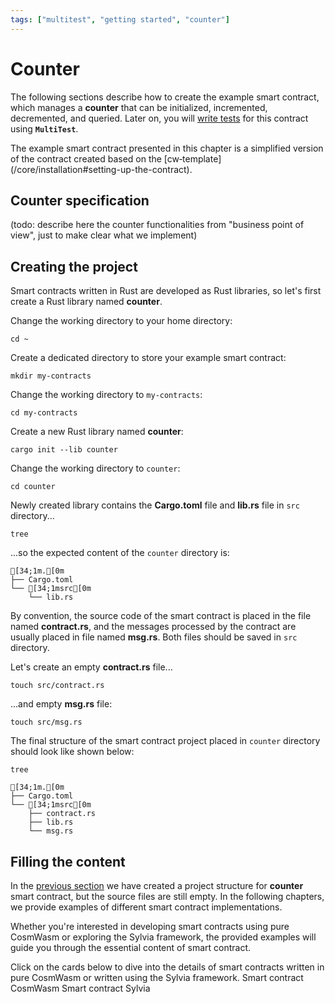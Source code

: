 ```yaml
---
tags: ["multitest", "getting started", "counter"]
---
```



# Counter

The following sections describe how to create the example smart contract, which manages a
**counter** that can be initialized, incremented, decremented, and queried. Later on, you will
[write tests](writing-tests.mdx) for this contract using **`MultiTest`**.

<Callout type="info" emoji="☉">
  The example smart contract presented in this chapter is a simplified version of the contract
  created based on the [cw&#8209;template](/core/installation#setting-up-the-contract).
</Callout>

## Counter specification

(todo: describe here the counter functionalities from "business point of view", just to make clear
what we implement)

## Creating the project

Smart contracts written in Rust are developed as Rust libraries, so let's first create a Rust
library named **counter**.

Change the working directory to your home directory:

```shell copy filename="TERMINAL"
cd ~
```

Create a dedicated directory to store your example smart contract:

```shell copy filename="TERMINAL"
mkdir my-contracts
```

Change the working directory to `my-contracts`:

```shell copy filename="TERMINAL"
cd my-contracts
```

Create a new Rust library named **counter**:

```shell copy filename="TERMINAL"
cargo init --lib counter
```

Change the working directory to `counter`:

```shell copy filename="TERMINAL"
cd counter
```

Newly created library contains the **Cargo.toml** file and **lib.rs** file in `src` directory...

```shell copy filename="TERMINAL"
tree
```

...so the expected content of the `counter` directory is:

```ansi filename="counter (directory)"
[34;1m.[0m
├── Cargo.toml
└── [34;1msrc[0m
    └── lib.rs
```

By convention, the source code of the smart contract is placed in the file named **contract.rs**,
and the messages processed by the contract are usually placed in file named **msg.rs**. Both files
should be saved in `src` directory.

Let's create an empty **contract.rs** file...

```shell copy filename="TERMINAL"
touch src/contract.rs
```

...and empty **msg.rs** file:

```shell copy filename="TERMINAL"
touch src/msg.rs
```

The final structure of the smart contract project placed in `counter` directory should look like
shown below:

```shell copy filename="TERMINAL"
tree
```

```ansi filename="counter (directory)"
[34;1m.[0m
├── Cargo.toml
└── [34;1msrc[0m
    ├── contract.rs
    ├── lib.rs
    └── msg.rs
```

## Filling the content

In the [previous section](#creating-the-project) we have created a project structure for **counter**
smart contract, but the source files are still empty. In the following chapters, we provide examples
of different smart contract implementations.

Whether you're interested in developing smart contracts using pure CosmWasm or exploring the Sylvia
framework, the provided examples will guide you through the essential content of smart contract.

<Callout type="info" emoji="☕">
  Click on the cards below to dive into the details of smart contracts written in pure CosmWasm or
  written using the Sylvia framework.
</Callout>

<Cards>
  <Card
    title="Smart contract written using pure CosmWasm"
    href="smart-contract/smart-contract-cosmwasm"
    icon=""
  >
    Smart contract CosmWasm
  </Card>
  <Card
    title="Smart contract written using Sylvia framework"
    href="smart-contract/smart-contract-sylvia"
    icon=""
  >
    Smart contract Sylvia
  </Card>
</Cards>
